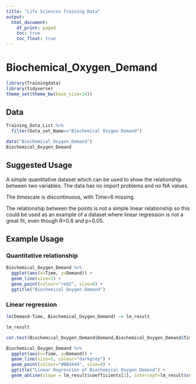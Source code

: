 ```yaml
---
title: "Life Sciences Training Data"
output:
  html_document:
    df_print: paged
    toc: true
    toc_float: true
---
```


Biochemical_Oxygen_Demand
=========================

```r
library(Trainingdata)
library(tidyverse)
theme_set(theme_bw(base_size=14))
```

Data
----
```r
Training_Data_List %>%
  filter(Data_set_Name=="Biochemical Oxygen Demand")
```

```r
data("Biochemical_Oxygen_Demand")
Biochemical_Oxygen_Demand
```

Suggested Usage
---------------
A simple quantitative dataset which can be used to show the relationship between two variables.  The data has no import problems and no NA values.

The timescale is discontinuous, with Time=6 missing.

The relationship between the points is not a simple linear relationship so this could be used as an example of a dataset where linear regression is not a great fit, even though R=0.8 and p=0.05.


Example Usage
-------------

### Quantitative relationship

```r
Biochemical_Oxygen_Demand %>%
  ggplot(aes(x=Time, y=Demand)) +
  geom_line(size=1) +
  geom_point(colour="red2", size=6) +
  ggtitle("Biochemical Oxygen Demand")
```

### Linear regression

```r
lm(Demand~Time, Biochemical_Oxygen_Demand) -> lm_result

lm_result
```

```r
cor.test(Biochemical_Oxygen_Demand$Demand,Biochemical_Oxygen_Demand$Time)
```


```r
Biochemical_Oxygen_Demand %>%
  ggplot(aes(x=Time, y=Demand)) +
  geom_line(size=1, colour="darkgrey") +
  geom_point(colour="#BB4444", size=4) +
  ggtitle("Linear Regression of Biochemical Oxygen Demand") +
  geom_abline(slope = lm_result$coefficients[2], intercept=lm_result$coefficients[1], size=2)
```